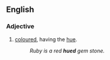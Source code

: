 ==English==

===Adjective===
{{en-adj|-}}

# [[coloured]], having the [[hue]].
#: ''Ruby is a red '''hued''' gem stone.''